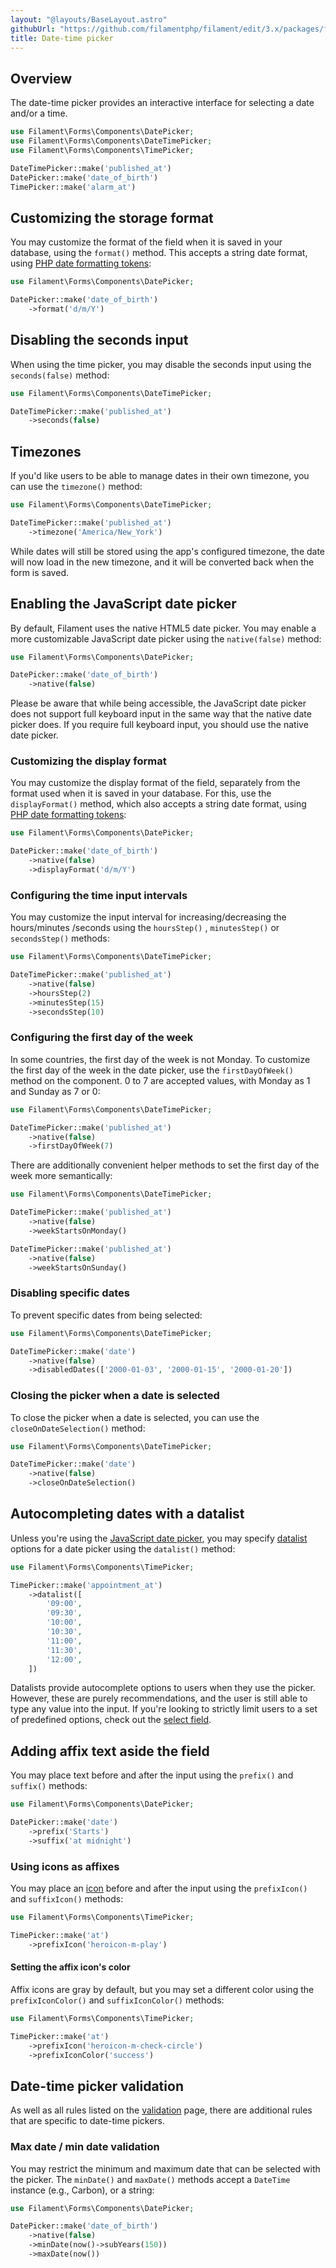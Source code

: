 ```yaml
---
layout: "@layouts/BaseLayout.astro"
githubUrl: "https://github.com/filamentphp/filament/edit/3.x/packages/forms/docs/03-fields/08-date-time-picker.md"
title: Date-time picker
---
```


## Overview

The date-time picker provides an interactive interface for selecting a date and/or a time.

```php
use Filament\Forms\Components\DatePicker;
use Filament\Forms\Components\DateTimePicker;
use Filament\Forms\Components\TimePicker;

DateTimePicker::make('published_at')
DatePicker::make('date_of_birth')
TimePicker::make('alarm_at')
```

<AutoScreenshot name="forms/fields/date-time-picker/simple" alt="Date time pickers" version="3.x" />

## Customizing the storage format

You may customize the format of the field when it is saved in your database, using the `format()` method. This accepts a string date format, using [PHP date formatting tokens](https://www.php.net/manual/en/datetime.format.php):

```php
use Filament\Forms\Components\DatePicker;

DatePicker::make('date_of_birth')
    ->format('d/m/Y')
```

## Disabling the seconds input

When using the time picker, you may disable the seconds input using the `seconds(false)` method:

```php
use Filament\Forms\Components\DateTimePicker;

DateTimePicker::make('published_at')
    ->seconds(false)
```

<AutoScreenshot name="forms/fields/date-time-picker/without-seconds" alt="Date time picker without seconds" version="3.x" />

## Timezones

If you'd like users to be able to manage dates in their own timezone, you can use the `timezone()` method:

```php
use Filament\Forms\Components\DateTimePicker;

DateTimePicker::make('published_at')
    ->timezone('America/New_York')
```

While dates will still be stored using the app's configured timezone, the date will now load in the new timezone, and it will be converted back when the form is saved.

## Enabling the JavaScript date picker

By default, Filament uses the native HTML5 date picker. You may enable a more customizable JavaScript date picker using the `native(false)` method:

```php
use Filament\Forms\Components\DatePicker;

DatePicker::make('date_of_birth')
    ->native(false)
```

<AutoScreenshot name="forms/fields/date-time-picker/javascript" alt="JavaScript-based date time picker" version="3.x" />

Please be aware that while being accessible, the JavaScript date picker does not support full keyboard input in the same way that the native date picker does. If you require full keyboard input, you should use the native date picker.

### Customizing the display format

You may customize the display format of the field, separately from the format used when it is saved in your database. For this, use the `displayFormat()` method, which also accepts a string date format, using [PHP date formatting tokens](https://www.php.net/manual/en/datetime.format.php):

```php
use Filament\Forms\Components\DatePicker;

DatePicker::make('date_of_birth')
    ->native(false)
    ->displayFormat('d/m/Y')
```

<AutoScreenshot name="forms/fields/date-time-picker/display-format" alt="Date time picker with custom display format" version="3.x" />

### Configuring the time input intervals

You may customize the input interval for increasing/decreasing the hours/minutes /seconds using the `hoursStep()` , `minutesStep()` or `secondsStep()` methods:

```php
use Filament\Forms\Components\DateTimePicker;

DateTimePicker::make('published_at')
    ->native(false)
    ->hoursStep(2)
    ->minutesStep(15)
    ->secondsStep(10)
```

### Configuring the first day of the week

In some countries, the first day of the week is not Monday. To customize the first day of the week in the date picker, use the `firstDayOfWeek()` method on the component. 0 to 7 are accepted values, with Monday as 1 and Sunday as 7 or 0:

```php
use Filament\Forms\Components\DateTimePicker;

DateTimePicker::make('published_at')
    ->native(false)
    ->firstDayOfWeek(7)
```

<AutoScreenshot name="forms/fields/date-time-picker/week-starts-on-sunday" alt="Date time picker where the week starts on Sunday" version="3.x" />

There are additionally convenient helper methods to set the first day of the week more semantically:

```php
use Filament\Forms\Components\DateTimePicker;

DateTimePicker::make('published_at')
    ->native(false)
    ->weekStartsOnMonday()

DateTimePicker::make('published_at')
    ->native(false)
    ->weekStartsOnSunday()
```

### Disabling specific dates

To prevent specific dates from being selected:

```php
use Filament\Forms\Components\DateTimePicker;

DateTimePicker::make('date')
    ->native(false)
    ->disabledDates(['2000-01-03', '2000-01-15', '2000-01-20'])
```

<AutoScreenshot name="forms/fields/date-time-picker/disabled-dates" alt="Date time picker where dates are disabled" version="3.x" />

### Closing the picker when a date is selected

To close the picker when a date is selected, you can use the `closeOnDateSelection()` method:

```php
use Filament\Forms\Components\DateTimePicker;

DateTimePicker::make('date')
    ->native(false)
    ->closeOnDateSelection()
```

## Autocompleting dates with a datalist

Unless you're using the [JavaScript date picker](#enabling-the-javascript-date-picker), you may specify [datalist](https://developer.mozilla.org/en-US/docs/Web/HTML/Element/datalist) options for a date picker using the `datalist()` method:

```php
use Filament\Forms\Components\TimePicker;

TimePicker::make('appointment_at')
    ->datalist([
        '09:00',
        '09:30',
        '10:00',
        '10:30',
        '11:00',
        '11:30',
        '12:00',
    ])
```

Datalists provide autocomplete options to users when they use the picker. However, these are purely recommendations, and the user is still able to type any value into the input. If you're looking to strictly limit users to a set of predefined options, check out the [select field](select).

## Adding affix text aside the field

You may place text before and after the input using the `prefix()` and `suffix()` methods:

```php
use Filament\Forms\Components\DatePicker;

DatePicker::make('date')
    ->prefix('Starts')
    ->suffix('at midnight')
```

<AutoScreenshot name="forms/fields/date-time-picker/affix" alt="Date time picker with affixes" version="3.x" />

### Using icons as affixes

You may place an [icon](https://blade-ui-kit.com/blade-icons?set=1#search) before and after the input using the `prefixIcon()` and `suffixIcon()` methods:

```php
use Filament\Forms\Components\TimePicker;

TimePicker::make('at')
    ->prefixIcon('heroicon-m-play')
```

<AutoScreenshot name="forms/fields/date-time-picker/prefix-icon" alt="Date time picker with prefix icon" version="3.x" />

#### Setting the affix icon's color

Affix icons are gray by default, but you may set a different color using the `prefixIconColor()` and `suffixIconColor()` methods:

```php
use Filament\Forms\Components\TimePicker;

TimePicker::make('at')
    ->prefixIcon('heroicon-m-check-circle')
    ->prefixIconColor('success')
```

## Date-time picker validation

As well as all rules listed on the [validation](../validation) page, there are additional rules that are specific to date-time pickers.

### Max date / min date validation

You may restrict the minimum and maximum date that can be selected with the picker. The `minDate()` and `maxDate()` methods accept a `DateTime` instance (e.g., Carbon), or a string:

```php
use Filament\Forms\Components\DatePicker;

DatePicker::make('date_of_birth')
    ->native(false)
    ->minDate(now()->subYears(150))
    ->maxDate(now())
```
